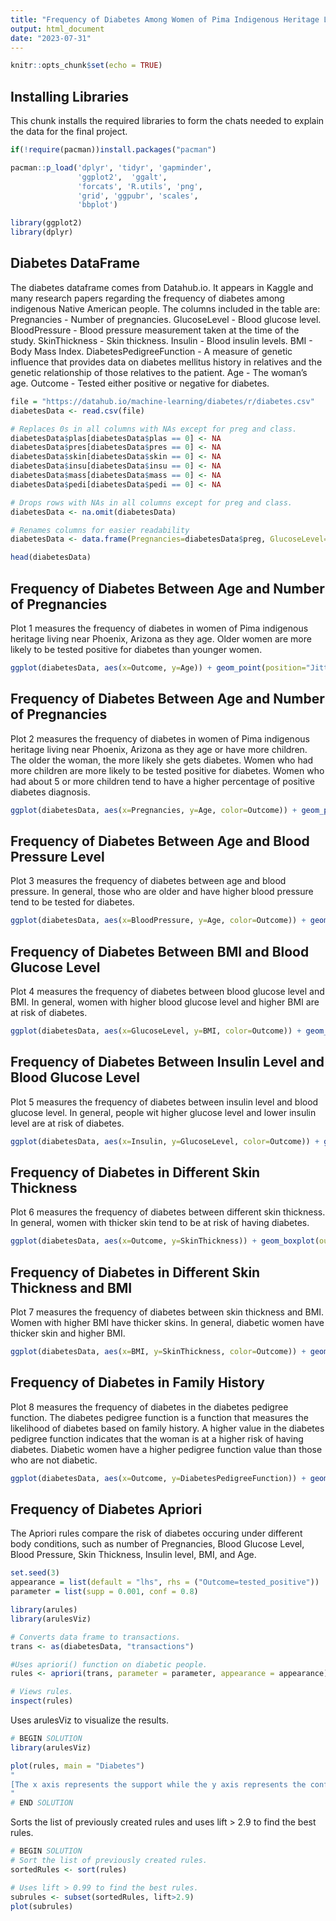 ```yaml
---
title: "Frequency of Diabetes Among Women of Pima Indigenous Heritage Living Near Phoenix, Arizona"
output: html_document
date: "2023-07-31"
---
```


```r
knitr::opts_chunk$set(echo = TRUE)
```

## Installing Libraries

This chunk installs the required libraries to form the chats needed to explain the data for the final project.

```r
if(!require(pacman))install.packages("pacman")

pacman::p_load('dplyr', 'tidyr', 'gapminder',
               'ggplot2',  'ggalt',
               'forcats', 'R.utils', 'png', 
               'grid', 'ggpubr', 'scales',
               'bbplot')

library(ggplot2)
library(dplyr)
```

## Diabetes DataFrame

The diabetes dataframe comes from Datahub.io. It appears in Kaggle and many research papers regarding the frequency of diabetes among indigenous Native American people. The columns included in the table are:
Pregnancies - Number of pregnancies.
GlucoseLevel - Blood glucose level.
BloodPressure - Blood pressure measurement taken at the time of the study.
SkinThickness - Skin thickness.
Insulin - Blood insulin levels.
BMI - Body Mass Index.
DiabetesPedigreeFunction - A measure of genetic influence that provides data on diabetes mellitus history in relatives and the genetic relationship of those relatives to the patient.
Age - The woman's age.
Outcome - Tested either positive or negative for diabetes.

```r
file = "https://datahub.io/machine-learning/diabetes/r/diabetes.csv"
diabetesData <- read.csv(file)

# Replaces 0s in all columns with NAs except for preg and class.
diabetesData$plas[diabetesData$plas == 0] <- NA
diabetesData$pres[diabetesData$pres == 0] <- NA
diabetesData$skin[diabetesData$skin == 0] <- NA
diabetesData$insu[diabetesData$insu == 0] <- NA
diabetesData$mass[diabetesData$mass == 0] <- NA
diabetesData$pedi[diabetesData$pedi == 0] <- NA

# Drops rows with NAs in all columns except for preg and class.
diabetesData <- na.omit(diabetesData)

# Renames columns for easier readability
diabetesData <- data.frame(Pregnancies=diabetesData$preg, GlucoseLevel=diabetesData$plas, BloodPressure=diabetesData$pres, SkinThickness=diabetesData$skin, Insulin=diabetesData$insu, BMI=diabetesData$mass, DiabetesPedigreeFunction=diabetesData$pedi, Age=diabetesData$age, Outcome=diabetesData$class)

head(diabetesData)
```

## Frequency of Diabetes Between Age and Number of Pregnancies

Plot 1 measures the frequency of diabetes in women of Pima indigenous heritage living near Phoenix, Arizona as they age. Older women are more likely to be tested positive for diabetes than younger women.

```r
ggplot(diabetesData, aes(x=Outcome, y=Age)) + geom_point(position="Jitter", width=0.25, alpha=0.5) + labs(y="Age", x="Diabetes Status", title="Frequency of Diabetes in Women", subtitle="Of Pima indigenous heritage near Phoenix, AZ") + theme(legend.position = "top", legend.justification = "left") + bbc_style() + theme(axis.title = element_text())
```
## Frequency of Diabetes Between Age and Number of Pregnancies

Plot 2 measures the frequency of diabetes in women of Pima indigenous heritage living near Phoenix, Arizona as they age or have more children. The older the woman, the more likely she gets diabetes. Women who had more children are more likely to be tested positive for diabetes. Women who had about 5 or more children tend to have a higher percentage of positive diabetes diagnosis.

```r
ggplot(diabetesData, aes(x=Pregnancies, y=Age, color=Outcome)) + geom_point(position="Jitter", width=0.25, alpha=0.5) + labs(y="Age", x="Number of Pregnancies", title="Frequency of Diabetes in Women", subtitle="Of Pima indigenous heritage near Phoenix, AZ") + theme(legend.position = "top", legend.justification = "left") + bbc_style() + theme(axis.title = element_text()) + scale_colour_manual(values = c("#2D9900", "red"))
```

## Frequency of Diabetes Between Age and Blood Pressure Level

Plot 3 measures the frequency of diabetes between age and blood pressure. In general, those who are older and have higher blood pressure tend to be tested for diabetes.

```r
ggplot(diabetesData, aes(x=BloodPressure, y=Age, color=Outcome)) + geom_point(position="Jitter", width=0.25, alpha=0.5) + labs(y="Age", x="Blood Pressure Level", title="Frequency of Diabetes in Women", subtitle="Of Pima indigenous heritage near Phoenix, AZ") + theme(legend.position = "top", legend.justification = "left") + bbc_style() + theme(axis.title = element_text()) + scale_colour_manual(values = c("#2D9900", "red"))
```
## Frequency of Diabetes Between BMI and Blood Glucose Level

Plot 4 measures the frequency of diabetes between blood glucose level and BMI. In general, women with higher blood glucose level and higher BMI are at risk of diabetes.

```r
ggplot(diabetesData, aes(x=GlucoseLevel, y=BMI, color=Outcome)) + geom_boxplot(outlier.shape=NA) + geom_jitter(alpha=0.5) + labs(y="BMI", x="Blood Glucose Level", title="Frequency of Diabetes in Women", subtitle="Of Pima indigenous heritage near Phoenix, AZ") + theme(legend.position = "top", legend.justification = "left") + bbc_style() + theme(axis.title = element_text()) + scale_colour_manual(values = c("#2D9900", "red"))
```
## Frequency of Diabetes Between Insulin Level and Blood Glucose Level

Plot 5 measures the frequency of diabetes between insulin level and blood glucose level. In general, people wit higher glucose level and lower insulin level are at risk of diabetes.

```r
ggplot(diabetesData, aes(x=Insulin, y=GlucoseLevel, color=Outcome)) + geom_boxplot(outlier.shape=NA) + geom_jitter(alpha=0.5) + labs(y="BMI", x="Blood Glucose Level", title="Frequency of Diabetes in Women", subtitle="Of Pima indigenous heritage near Phoenix, AZ") + bbc_style() + theme(axis.title = element_text()) + scale_colour_manual(values = c("#2D9900", "red"))
```
## Frequency of Diabetes in Different Skin Thickness

Plot 6 measures the frequency of diabetes between different skin thickness. In general, women with thicker skin tend to be at risk of having diabetes.

```r
ggplot(diabetesData, aes(x=Outcome, y=SkinThickness)) + geom_boxplot(outlier.shape=NA) + geom_jitter(alpha=0.5) + labs(y="Skin Thickness", x="Diabetes Status", title="Frequency of Diabetes in Women", subtitle="Of Pima indigenous heritage near Phoenix, AZ") + theme(legend.position = "top", legend.justification = "left") + bbc_style() + theme(axis.title = element_text()) + scale_colour_manual(values = c("#2D9900", "red"))
```
## Frequency of Diabetes in Different Skin Thickness and BMI

Plot 7 measures the frequency of diabetes between skin thickness and BMI. Women with higher BMI have thicker skins. In general, diabetic women have thicker skin and higher BMI.

```r
ggplot(diabetesData, aes(x=BMI, y=SkinThickness, color=Outcome)) + geom_boxplot(outlier.shape=NA) + geom_jitter(alpha=0.5) + labs(y="Skin Thickness", x="BMI", title="Frequency of Diabetes in Women", subtitle="Of Pima indigenous heritage near Phoenix, AZ") + theme(legend.position = "top", legend.justification = "left") + bbc_style() + theme(axis.title = element_text()) + scale_colour_manual(values = c("#2D9900", "red"))
```
## Frequency of Diabetes in Family History

Plot 8 measures the frequency of diabetes in the diabetes pedigree function. The diabetes pedigree function is a function that measures the likelihood of diabetes based on family history. A higher value in the diabetes pedigree function indicates that the woman is at a higher risk of having diabetes. Diabetic women have a higher pedigree function value than those who are not diabetic.

```r
ggplot(diabetesData, aes(x=Outcome, y=DiabetesPedigreeFunction)) + geom_boxplot(outlier.shape=NA) + geom_jitter(alpha=0.5) + labs(y="Diabetes Pedigree Family History", x="Diabetes Status", title="Frequency of Diabetes in Women", subtitle="Of Pima indigenous heritage near Phoenix, AZ") + theme(legend.position = "top", legend.justification = "left") + bbc_style() + theme(axis.title = element_text()) + scale_colour_manual(values = c("#2D9900", "red"))
```

## Frequency of Diabetes Apriori

The Apriori rules compare the risk of diabetes occuring under different body conditions, such as number of Pregnancies, Blood Glucose Level, Blood Pressure, Skin Thickness, Insulin level, BMI, and Age.

```r
set.seed(3)
appearance = list(default = "lhs", rhs = ("Outcome=tested_positive"))
parameter = list(supp = 0.001, conf = 0.8)

library(arules)
library(arulesViz)

# Converts data frame to transactions.
trans <- as(diabetesData, "transactions")

#Uses apriori() function on diabetic people.
rules <- apriori(trans, parameter = parameter, appearance = appearance)

# Views rules.
inspect(rules)
```
Uses arulesViz to visualize the results.

```r
# BEGIN SOLUTION
library(arulesViz)

plot(rules, main = "Diabetes")
"
[The x axis represents the support while the y axis represents the confidence or lift. Support indicates how frequently a set of items appear in the data. It is the number of transactions that contains this set. Confidence or lift indicates how often the support rule is true. Lift is a measure of association using both support and confidence. The lift value of an association rule includes the list of rules whose confidence is above the threshold.]
"
# END SOLUTION
```
Sorts the list of previously created rules and uses lift > 2.9 to find the best rules.
```r
# BEGIN SOLUTION
# Sort the list of previously created rules.
sortedRules <- sort(rules)

# Uses lift > 0.99 to find the best rules.
subrules <- subset(sortedRules, lift>2.9)
plot(subrules)
```